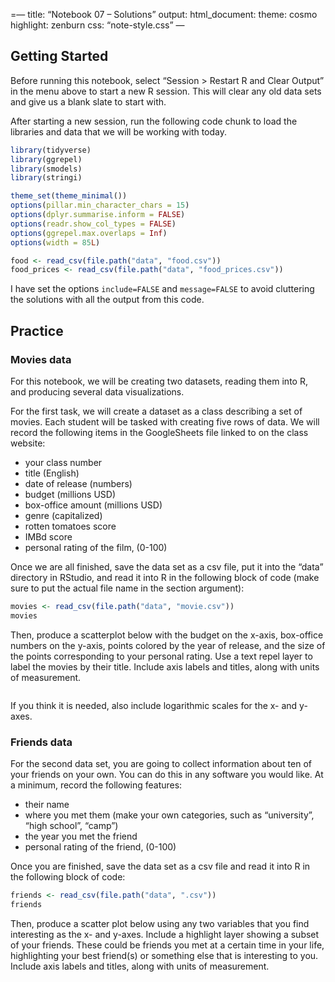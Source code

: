=---
title: "Notebook 07 -- Solutions"
output:
  html_document:
    theme: cosmo
    highlight: zenburn
    css: "note-style.css"
---


## Getting Started

Before running this notebook, select "Session > Restart R and Clear Output" in
the menu above to start a new R session. This will clear any old data sets and
give us a blank slate to start with.

After starting a new session, run the following code chunk to load the
libraries and data that we will be working with today.

```r
library(tidyverse)
library(ggrepel)
library(smodels)
library(stringi)

theme_set(theme_minimal())
options(pillar.min_character_chars = 15)
options(dplyr.summarise.inform = FALSE)
options(readr.show_col_types = FALSE)
options(ggrepel.max.overlaps = Inf)
options(width = 85L)

food <- read_csv(file.path("data", "food.csv"))
food_prices <- read_csv(file.path("data", "food_prices.csv"))
```

I have set the options `include=FALSE` and `message=FALSE` to avoid cluttering
the solutions with all the output from this code.

## Practice

### Movies data

For this notebook, we will be creating two datasets, reading them into R, and
producing several data visualizations.

For the first task, we will create a dataset as a class describing a set of
movies. Each student will be tasked with creating five rows of data. We
will record the following items in the GoogleSheets file linked to on the
class website:

- your class number
- title (English)
- date of release (numbers)
- budget (millions USD)
- box-office amount (millions USD)
- genre (capitalized)
- rotten tomatoes score
- IMBd score
- personal rating of the film, (0-100)

Once we are all finished, save the data set as a csv file, put it into the
"data" directory in RStudio, and read it into R in the following block of
code (make sure to put the actual file name in the section argument):

```r
movies <- read_csv(file.path("data", "movie.csv"))
movies
```

Then, produce a scatterplot below with the budget on the x-axis, box-office
numbers on the y-axis, points colored by the year of release, and the size of
the points corresponding to your personal rating. Use a text repel layer to
label the movies by their title. Include axis labels and titles, along with
units of measurement.

```r

```

If you think it is needed, also include logarithmic scales for the x- and
y-axes.

### Friends data

For the second data set, you are going to collect information about ten of your
friends on your own. You can do this in any software you would like. At a
minimum, record the following features:

- their name
- where you met them (make your own categories, such as "university",
"high school", "camp")
- the year you met the friend
- personal rating of the friend, (0-100)

Once you are finished, save the data set as a csv file and read it into R in
the following block of code:

```r
friends <- read_csv(file.path("data", ".csv"))
friends
```

Then, produce a scatter plot below using any two variables that you find
interesting as the x- and y-axes. Include a highlight layer showing a subset
of your friends. These could be friends you met at a certain time in your life,
highlighting your best friend(s) or something else that is interesting to you.
Include axis labels and titles, along with units of measurement.

```r

```
